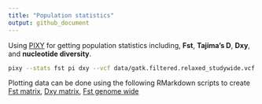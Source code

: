 ```yaml
---
title: "Population statistics"
output: github_document 
--- 
```


Using [PIXY](https://pixy.readthedocs.io/en/latest/) for getting population statistics including, **Fst**, **Tajima's D**, **Dxy**, and **nucleotide diversity**. 

```bash 
pixy --stats fst pi dxy --vcf data/gatk.filtered.relaxed_studywide.vcf.gz --populations data/apoly_populations_metadata_INDREG.txt --window_size 10000 --n_cores 8 --bypass_invariant_check yes
```

Plotting data can be done using the following RMarkdown scripts to create [Fst matrix](https://github.com/schmidte10/apoly_pop_gen/blob/main/Rmarkdown_files/05b.pixy_fst_matrix.Rmd), [Dxy matrix](https://github.com/schmidte10/apoly_pop_gen/blob/main/Rmarkdown_files/05c.pixy_dxy_matrix.Rmd), [Fst genome wide](https://github.com/schmidte10/apoly_pop_gen/blob/main/Rmarkdown_files/05a.pixy_fst_cmprsn.Rmd) 